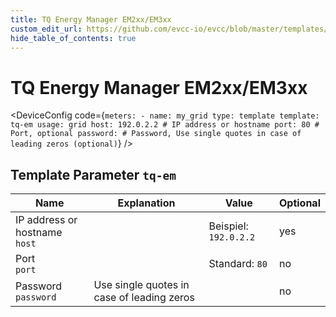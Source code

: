 ```yaml
---
title: TQ Energy Manager EM2xx/EM3xx
custom_edit_url: https://github.com/evcc-io/evcc/blob/master/templates/definition/meter/tq-em.yaml
hide_table_of_contents: true
---
```



# TQ Energy Manager EM2xx/EM3xx

<div className="device-detail-container">
  <div className="device-detail-content">
    <DeviceFeatures features="" />

<DeviceConfig code={`meters:
    - name: my_grid
      type: template
      template: tq-em
      usage: grid
      host: 192.0.2.2 # IP address or hostname
      port: 80 # Port, optional
      password: # Password, Use single quotes in case of leading zeros (optional)`}  />
  </div>
  <div className="device-detail-icon">
    <evcc-icon
      type="meter"
      name="tq-energy-manager-em2xx-em3xx"
      size="400px"
      alt="TQ Energy Manager EM2xx/EM3xx"
      className="device-detail-icon-img"
    ></evcc-icon>
  </div>
</div>

## Template Parameter `tq-em`

| Name | Explanation | Value | Optional |
|-----------|-------------|-------|----------|
| IP address or hostname<br/>`host` |  | Beispiel: `192.0.2.2` | yes |
| Port<br/>`port` |  | Standard: `80` | no |
| Password<br/>`password` | Use single quotes in case of leading zeros |  | no |

